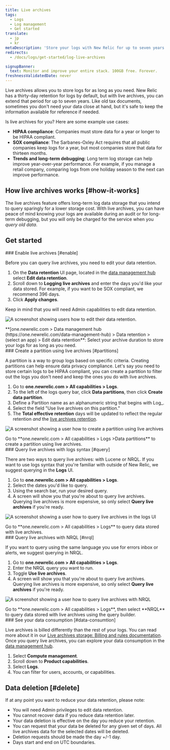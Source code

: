 ```yaml
---
title: Live archives
tags:
  - Logs
  - Log management
  - Get started
translate:
  - jp
  - kr
metaDescription: 'Store your logs with New Relic for up to seven years using live archives.'
redirects:
  - /docs/logs/get-started/log-live-archives

signupBanner:
  text: Monitor and improve your entire stack. 100GB free. Forever.
freshnessValidatedDate: never
---
```






Live archives allows you to store logs for as long as you need. New Relic has a thirty-day retention for logs by default, but with live archives, you can extend that period for up to seven years. Like old tax documents, sometimes you don't need your data close at hand, but it's safe to keep the information available for reference if needed.

Is live archives for you? Here are some example use cases:

* **HIPAA compliance**: Companies must store data for a year or longer to be HIPAA compliant.
* **SOX compliance**:  The Sarbanes-Oxley Act requires that all public companies keep logs for a year, but most companies store that data for thirteen months.
* **Trends and long-term debugging**: Long term log storage can help improve year-over-year performance. For example, if you manage a retail company, comparing logs from one holiday season to the next can improve performance.

## How live archives works [#how-it-works]

The live archives feature offers long-term log data storage that you intend to query sparingly for a lower storage cost. With live archives, you can have peace of mind knowing your logs are available during an audit or for long-term debugging, but you will only be charged for the service when you _query old data_.

## Get started
<Steps>
<Step>
### Enable live archives [#enable]

Before you can query live archives, you need to edit your data retention. 

1. On the **Data retention** UI page, located in the [data management hub](https://one.newrelic.com/data-management-hub) select **Edit data retention**.
2. Scroll down to **Logging live archives** and enter the days you'd like your data stored. For example, if you want to be SOX compliant, we recommend 396 days.
3. Click **Apply changes**.

Keep in mind that you will need Admin capabilities to edit data retention. 

<img
    title="edit data retention"
    alt="A screenshot showing users how to edit their data retention."
    src={logsEditDataRetentionLiveArchives}
/>

<figcaption>
  **[one.newrelic.com > Data management hub (https://one.newrelic.com/data-management-hub) > Data retention > (select an app) > Edit data retention**: Select your archive duration to store your logs for as long as you need. 
</figcaption>
</Step>

<Step>
### Create a partition using live archives [#partitions]

A partition is a way to group logs based on specific criteria. Creating partitions can help ensure data privacy compliance. Let's say you need to store certain logs to be HIPAA compliant, you can create a partition to filter out the logs you don't need and keep the ones you do with live archives. 

1. Go to **one.newrelic.com > All capabilities > Logs**.
2. To the left of the logs query bar, click **Data partitions**, then click **Create data partition**.
3. Define a Partition name as an alphanumeric string that begins with Log_.
4. Select the field "Use live archives on this partition."
5. The **Total effective retention** days will be updated to reflect the regular retention _and_ the [live archives retention](/docs/logs/get-started/live-archives-costs/#what-counts). 

<img
    title="create a live archives partition"
    alt="A screenshot showing a user how to create a partition using live archives"
    src={logsCreateaPartitionUsingLiveArchives}
/>

<figcaption>
    Go to **one.newrelic.com > All capabilities > Logs >Data partitions** to create a partition using live archives.
</figcaption>

</Step>

<Step>
### Query live archives with logs syntax [#query]

There are two ways to query live archives: with Lucene or NRQL. If you want to use logs syntax that you're familiar with outside of New Relic, we suggest querying in the **Logs** UI. 

1. Go to **one.newrelic.com > All capabilities > Logs**.
2. Select the dates you'd like to query.
3. Using the search bar, run your desired query. 
4. A screen will show you that you're about to query live archives. Querying live archives is more expensive, so only select **Query live archives** if you're ready.

<img
    title="lucene live archives"
    alt="A screenshot showing a user how to query live archives in the logs UI"
    src={logsLuceneLiveArchives}
/>

<figcaption>
    Go to **one.newrelic.com > All capabilities > Logs** to query data stored with live archives.
</figcaption>

</Step>

<Step>
### Query live archives with NRQL [#nrql]

If you want to query using the same language you use for errors inbox or alerts, we suggest querying in NRQL.

1. Go to **one.newrelic.com > All capabilities > Logs**.
2. Enter the NRQL query you want to run.
3. Toggle **Use live archives**.
4. A screen will show you that you're about to query live archives. Querying live archives is more expensive, so only select **Query live archives** if you're ready.


<img
    title="nrql live archives"
    alt="A screenshot showing a user how to query live archives with NRQL"
    src={logsQueryLiveArchivesNrql}
/>

<figcaption>
    Go to **one.newrelic.com > All capabilities > Logs**, then select **NRQL** to query data stored with live archives using the query builder.
</figcaption>
</Step>

<Step>
### See your data consumption [#data-consumtion]

Live archives is billed differently than the rest of your logs. You can read more about it in our [Live archives storage: Billing and rules documentation](/docs/logs/get-started/live-archives-costs/). Once you query live archives, you can explore your data consumption in the [data management hub](https://one.newrelic.com/data-management-hub).

1. Select **Compute management**.
2. Scroll down to **Product capabilities**. 
3. Select **Logs**.
4. You can filter for users, accounts, or capabilities. 
</Step>
</Steps>

## Data deletion [#delete]

If at any point you want to reduce your data retention, please note: 

* You will need Admin privileges to edit data retention.
* You cannot recover data if you reduce data retention later. 
* Your data deletion is effective on the day you reduce your retention. 
* You can request that your data be deleted for any given set of days. All live archives data for the selected dates will be deleted.
* Deletion requests should be made the day +/-1 day.
* Days start and end on UTC boundaries.


<DocTiles>
  <DocTile title='Understand how live archives billing works' number='4' path="/docs/logs/get-started/live-archives-costs" ></DocTile>
  <DocTile title='Learn more about creating data partitions' number='3' path="/docs/logs/ui-data/data-partitions/" ></DocTile>
  <DocTile title='Query your logs' number='5' path="/docs/logs/ui-data/query-syntax-logs/" ></DocTile>
</DocTiles>
